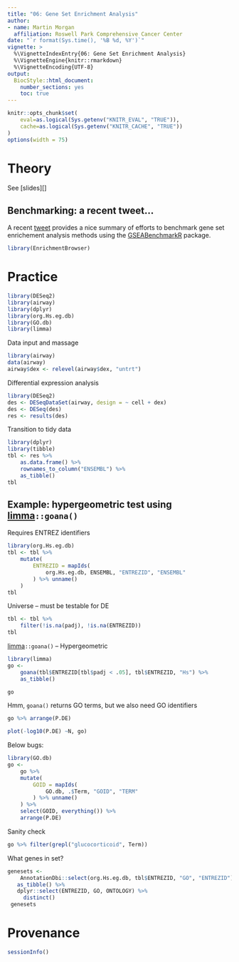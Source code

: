 ```yaml
---
title: "06: Gene Set Enrichment Analysis"
author:
- name: Martin Morgan
  affiliation: Roswell Park Comprehensive Cancer Center
date: "`r format(Sys.time(), '%B %d, %Y')`"
vignette: >
  %\VignetteIndexEntry{06: Gene Set Enrichment Analysis}
  %\VignetteEngine{knitr::rmarkdown}
  %\VignetteEncoding{UTF-8}
output:
  BiocStyle::html_document:
    number_sections: yes
    toc: true
---
```


```r
knitr::opts_chunk$set(
    eval=as.logical(Sys.getenv("KNITR_EVAL", "TRUE")),
    cache=as.logical(Sys.getenv("KNITR_CACHE", "TRUE"))
)
options(width = 75)
```

# Theory

See [slides][]

<!-- [slides]: https:// -->

## Benchmarking: a recent tweet...

A recent [tweet][] provides a nice summary of efforts to benchmark
gene set enrichement analysis methods using the [GSEABenchmarkR][]
package.

```r
library(EnrichmentBrowser)
```

# Practice

```r
library(DESeq2)
library(airway)
library(dplyr)
library(org.Hs.eg.db)
library(GO.db)
library(limma)
```

Data input and massage

```r
library(airway)
data(airway)
airway$dex <- relevel(airway$dex, "untrt")
```

Differential expression analysis

```r
library(DESeq2)
des <- DESeqDataSet(airway, design = ~ cell + dex)
des <- DESeq(des)
res <- results(des)
```

Transition to tidy data

```r
library(dplyr)
library(tibble)
tbl <- res %>%
    as.data.frame() %>%
    rownames_to_column("ENSEMBL") %>%
    as_tibble()
tbl
```

## Example: hypergeometric test using [limma][]`::goana()`

Requires ENTREZ identifiers

```r
library(org.Hs.eg.db)
tbl <- tbl %>% 
    mutate(
        ENTREZID = mapIds(
            org.Hs.eg.db, ENSEMBL, "ENTREZID", "ENSEMBL"
        ) %>% unname()
    )
tbl
```

Universe -- must be testable for DE

```r
tbl <- tbl %>% 
    filter(!is.na(padj), !is.na(ENTREZID))
tbl
```

[limma][]`::goana()` -- Hypergeometric

```r
library(limma)
go <- 
    goana(tbl$ENTREZID[tbl$padj < .05], tbl$ENTREZID, "Hs") %>%
    as_tibble()

go
```

Hmm, `goana()` returns GO terms, but we also need GO identifiers

```r
go %>% arrange(P.DE)
```

```r
plot(-log10(P.DE) ~N, go)
```


Below bugs:

```r
library(GO.db)
go <- 
    go %>%
    mutate(
        GOID = mapIds(
            GO.db, .$Term, "GOID", "TERM"
        ) %>% unname()
    ) %>%
    select(GOID, everything()) %>% 
    arrange(P.DE)
```

Sanity check

```r
go %>% filter(grepl("glucocorticoid", Term))
```

What genes in set?

```r
genesets <- 
    AnnotationDbi::select(org.Hs.eg.db, tbl$ENTREZID, "GO", "ENTREZID") %>% 
   as_tibble() %>% 
   dplyr::select(ENTREZID, GO, ONTOLOGY) %>%
     distinct()
 genesets
```

# Provenance

```r
sessionInfo()
```

[limma]: https://bioconductor.org/packages/limma
[GSEABenchmarkR]: https://bioconductor.org/packages/GSEABenchmarkR
[tweet]: https://twitter.com/LeviWaldron1/status/1142092301403115521
